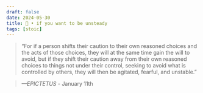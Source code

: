 ```yaml
---
draft: false 
date: 2024-05-30
title: 🗿 • if you want to be unsteady
tags: [stoic]
---
```


>  “For if a person shifts their caution to their own reasoned choices and the acts of those choices, they will at the same time gain the will to avoid, but if they shift their caution away from their own reasoned choices to things not under their control, seeking to avoid what is controlled by others, they will then be agitated, fearful, and unstable.”

> *—EPICTETUS* - January 11th